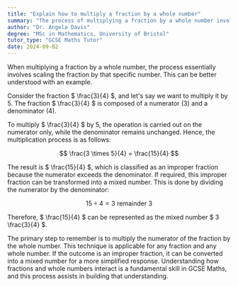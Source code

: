 ```yaml
---
title: "Explain how to multiply a fraction by a whole number"
summary: "The process of multiplying a fraction by a whole number involves multiplying the whole number with the numerator of the fraction."
author: "Dr. Angela Davis"
degree: "MSc in Mathematics, University of Bristol"
tutor_type: "GCSE Maths Tutor"
date: 2024-09-02
---
```


When multiplying a fraction by a whole number, the process essentially involves scaling the fraction by that specific number. This can be better understood with an example. 

Consider the fraction $ \frac{3}{4} $, and let's say we want to multiply it by 5. The fraction $ \frac{3}{4} $ is composed of a numerator (3) and a denominator (4).

To multiply $ \frac{3}{4} $ by 5, the operation is carried out on the numerator only, while the denominator remains unchanged. Hence, the multiplication process is as follows:

$$ \frac{3 \times 5}{4} = \frac{15}{4} $$

The result is $ \frac{15}{4} $, which is classified as an improper fraction because the numerator exceeds the denominator. If required, this improper fraction can be transformed into a mixed number. This is done by dividing the numerator by the denominator:

$$ 15 \div 4 = 3 \text{ remainder } 3 $$

Therefore, $ \frac{15}{4} $ can be represented as the mixed number $ 3 \frac{3}{4} $.

The primary step to remember is to multiply the numerator of the fraction by the whole number. This technique is applicable for any fraction and any whole number. If the outcome is an improper fraction, it can be converted into a mixed number for a more simplified response. Understanding how fractions and whole numbers interact is a fundamental skill in GCSE Maths, and this process assists in building that understanding.
    